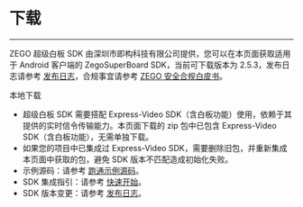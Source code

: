 # 下载

- - -

ZEGO 超级白板 SDK 由深圳市即构科技有限公司提供，您可以在本页面获取适用于 Android 客户端的 ZegoSuperBoard SDK，当前可下载版本为 2.5.3，发布日志请参考 [发布日志](./Product%20Desc/Release%20Note.mdx)，合规事宜请参考 [ZEGO 安全合规白皮书](https://doc-zh.zego.im/policies-and-agreements/zego-security-and-compliance-white-paper)。

<Card title="ZegoSuperBoard SDK v2.5.3" href="https://storage.zego.im/SuperBoardSDK/Android/SDK/superboard-express-android.zip" target="_blank">
本地下载
</Card>


<Note title="说明">

- 超级白板 SDK 需要搭配 Express-Video SDK（含白板功能）使用，依赖于其提供的实时信令传输能力。本页面下载的 zip 包中已包含 Express-Video SDK（含白板功能），无需单独下载。
- 如果您的项目中已集成过 Express-Video SDK，需要删除旧包，并重新集成本页面中获取的包，避免 SDK 版本不匹配造成初始化失败。
- 示例源码：请参考 [跑通示例源码](./Quick%20Start/Run%20Demo.mdx)。
- SDK 集成指引：请参考 [快速开始](./Quick%20Start/create%20white%20board.mdx)。
- SDK 版本变更：请参考 [发布日志](./Product%20Desc/Release%20Note.mdx)。
  
</Note>
